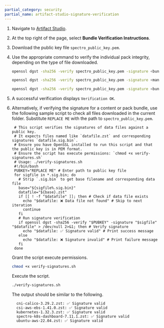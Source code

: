 ```yaml
---
partial_category: security
partial_name: artifact-studio-signature-verification
---
```


1. Navigate to [Artifact Studio](https://artifact-studio.spectrocloud.com/).

2. At the top right of the page, select **Bundle Verification Instructions**. 

3. Download the public key file `spectro_public_key.pem`.

4. Use the appropriate command to verify the individual pack integrity, depending on the type of file downloaded.

    <Tabs>

    <TabItem label="Content Bundle (TAR ZST)" value="tar">

    ```bash
    openssl dgst -sha256 -verify spectro_public_key.pem -signature <bundle-name>.tar.sig.bin <bundle-name>.tar.zst
    ```

    </TabItem>

    <TabItem label="Management Appliance (ISO)" value="iso">

    ```bash
    openssl dgst -sha256 -verify spectro_public_key.pem -signature <management-appliance>.iso.sig.bin <management-appliance>.iso
    ```

    </TabItem>

    <TabItem label="Pack Bundle (ZST)" value="zst">

    ```bash
    openssl dgst -sha256 -verify spectro_public_key.pem -signature <bundle-name>.sig.bin <bundle-name>.zst
    ```

    </TabItem>

    </Tabs>

4. A successful verification displays `Verification OK`.

5. Alternatively, if verifying the signature for a content or pack bundle, use the following sample script to check all files downloaded in the current folder. Substitute `REPLACE ME` with the path to `spectro_public_key.pem`.

   ```shell title="Sample script" {7}
    # This script verifies the signatures of data files against a public key.
    # It expects files named like `datafile.zst` and corresponding signatures `datafile.sig.bin`.
    # Ensure you have OpenSSL installed to run this script and that the public key is in PEM format.
    # Ensure the script has execute permissions: `chmod +x verify-signatures.sh`
    # Usage: ./verify-signatures.sh 
    #!/bin/bash
    PUBKEY="REPLACE ME" # Enter path to public key file
    for sigfile in *.sig.bin; do
      # Strip `.sig.bin` to get base filename and corresponding data file
      base="${sigfile%.sig.bin}"
      datafile="${base}.zst"
      if [[ ! -f "$datafile" ]]; then # Check if data file exists
        echo "$datafile: ❌ Data file not found" # Skip to next iteration  
        continue
      fi
      # Run signature verification
      if openssl dgst -sha256 -verify "$PUBKEY" -signature "$sigfile" "$datafile" > /dev/null 2>&1; then # Verify signature
        echo "$datafile: ✅ Signature valid" # Print success message
      else
        echo "$datafile: ❌ Signature invalid" # Print failure message
      fi
    done
    ```

   Grant the script execute permissions.

   ```bash
   chmod +x verify-signatures.sh
   ```

   Execute the script. 

   ```bash
   ./verify-signatures.sh
   ```

   The output should be similar to the following.

   ```shell title="Example output" hideClipboard
     cni-calico-3.29.2.zst: ✅ Signature valid
     csi-aws-ebs-1.41.0.zst: ✅ Signature valid
     kubernetes-1.32.3.zst: ✅ Signature valid
     spectro-k8s-dashboard-7.11.1.zst: ✅ Signature valid
     ubuntu-aws-22.04.zst: ✅ Signature valid
   ``` 